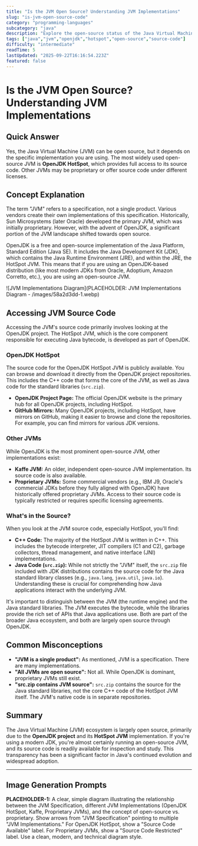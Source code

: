 ```yaml
---
title: "Is the JVM Open Source? Understanding JVM Implementations"
slug: "is-jvm-open-source-code"
category: "programming-languages"
subcategory: "java"
description: "Explore the open-source status of the Java Virtual Machine (JVM) and learn how to access its source code, focusing on OpenJDK and other implementations."
tags: ["java","jvm","openjdk","hotspot","open-source","source-code"]
difficulty: "intermediate"
readTime: 5
lastUpdated: "2025-09-22T16:16:54.223Z"
featured: false
---
```


# Is the JVM Open Source? Understanding JVM Implementations

## Quick Answer

Yes, the Java Virtual Machine (JVM) can be open source, but it depends on the specific implementation you are using. The most widely used open-source JVM is **OpenJDK HotSpot**, which provides full access to its source code. Other JVMs may be proprietary or offer source code under different licenses.

## Concept Explanation

The term "JVM" refers to a specification, not a single product. Various vendors create their own implementations of this specification. Historically, Sun Microsystems (later Oracle) developed the primary JVM, which was initially proprietary. However, with the advent of OpenJDK, a significant portion of the JVM landscape shifted towards open source.

OpenJDK is a free and open-source implementation of the Java Platform, Standard Edition (Java SE). It includes the Java Development Kit (JDK), which contains the Java Runtime Environment (JRE), and within the JRE, the HotSpot JVM. This means that if you are using an OpenJDK-based distribution (like most modern JDKs from Oracle, Adoptium, Amazon Corretto, etc.), you are using an open-source JVM.

![JVM Implementations Diagram](PLACEHOLDER: JVM Implementations Diagram - /images/58a2d3dd-1.webp)

## Accessing JVM Source Code

Accessing the JVM's source code primarily involves looking at the OpenJDK project. The HotSpot JVM, which is the core component responsible for executing Java bytecode, is developed as part of OpenJDK.

### OpenJDK HotSpot

The source code for the OpenJDK HotSpot JVM is publicly available. You can browse and download it directly from the OpenJDK project repositories. This includes the C++ code that forms the core of the JVM, as well as Java code for the standard libraries (`src.zip`).

*   **OpenJDK Project Page:** The official OpenJDK website is the primary hub for all OpenJDK projects, including HotSpot.
*   **GitHub Mirrors:** Many OpenJDK projects, including HotSpot, have mirrors on GitHub, making it easier to browse and clone the repositories. For example, you can find mirrors for various JDK versions.

### Other JVMs

While OpenJDK is the most prominent open-source JVM, other implementations exist:

*   **Kaffe JVM:** An older, independent open-source JVM implementation. Its source code is also available.
*   **Proprietary JVMs:** Some commercial vendors (e.g., IBM J9, Oracle's commercial JDKs before they fully aligned with OpenJDK) have historically offered proprietary JVMs. Access to their source code is typically restricted or requires specific licensing agreements.

### What's in the Source?

When you look at the JVM source code, especially HotSpot, you'll find:

*   **C++ Code:** The majority of the HotSpot JVM is written in C++. This includes the bytecode interpreter, JIT compilers (C1 and C2), garbage collectors, thread management, and native interface (JNI) implementations.
*   **Java Code (`src.zip`):** While not strictly the "JVM" itself, the `src.zip` file included with JDK distributions contains the source code for the Java standard library classes (e.g., `java.lang`, `java.util`, `java.io`). Understanding these is crucial for comprehending how Java applications interact with the underlying JVM.

It's important to distinguish between the JVM (the runtime engine) and the Java standard libraries. The JVM executes the bytecode, while the libraries provide the rich set of APIs that Java applications use. Both are part of the broader Java ecosystem, and both are largely open source through OpenJDK.

## Common Misconceptions

*   **"JVM is a single product":** As mentioned, JVM is a specification. There are many implementations.
*   **"All JVMs are open source":** Not all. While OpenJDK is dominant, proprietary JVMs still exist.
*   **"src.zip contains JVM source":** `src.zip` contains the source for the Java standard libraries, not the core C++ code of the HotSpot JVM itself. The JVM's native code is in separate repositories.

## Summary

The Java Virtual Machine (JVM) ecosystem is largely open source, primarily due to the **OpenJDK project** and its **HotSpot JVM** implementation. If you're using a modern JDK, you're almost certainly running an open-source JVM, and its source code is readily available for inspection and study. This transparency has been a significant factor in Java's continued evolution and widespread adoption.

---

## Image Generation Prompts

**PLACEHOLDER-1:** A clear, simple diagram illustrating the relationship between the JVM Specification, different JVM Implementations (OpenJDK HotSpot, Kaffe, Proprietary JVMs), and the concept of open-source vs. proprietary. Show arrows from "JVM Specification" pointing to multiple "JVM Implementations." For OpenJDK HotSpot, show a "Source Code Available" label. For Proprietary JVMs, show a "Source Code Restricted" label. Use a clean, modern, and technical diagram style.